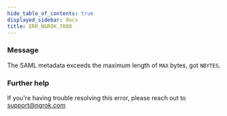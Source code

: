 ```yaml
---
hide_table_of_contents: true
displayed_sidebar: docs
title: ERR_NGROK_7080
---
```




### Message

The SAML metadata exceeds the maximum length of `MAX` bytes, got `NBYTES`.

<ErrorDetails error="err_ngrok_7080" />

### Further help

If you're having trouble resolving this error, please reach out to [support@ngrok.com](mailto:support@ngrok.com?subject=Help%20with%20ERR_NGROK_7080)
